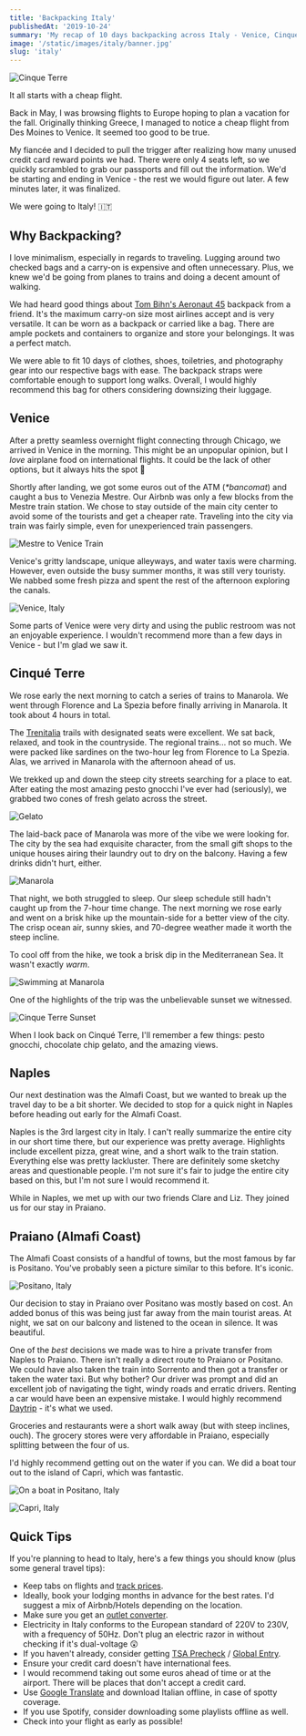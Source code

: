 ```yaml
---
title: 'Backpacking Italy'
publishedAt: '2019-10-24'
summary: 'My recap of 10 days backpacking across Italy - Venice, Cinque Terre, and the Almafi Coast.'
image: '/static/images/italy/banner.jpg'
slug: 'italy'
---
```


![Cinque Terre](/static/images/italy/banner.jpg)

It all starts with a cheap flight.

Back in May, I was browsing flights to Europe hoping to plan a vacation for the fall.
Originally thinking Greece, I managed to notice a cheap flight from Des Moines to Venice. It seemed too good to be true.

My fiancée and I decided to pull the trigger after realizing how many unused credit card reward points we had. There were only 4 seats left, so we quickly scrambled to grab our passports and fill out the information.
We'd be starting and ending in Venice - the rest we would figure out later. A few minutes later, it was finalized.

We were going to Italy! 🇮🇹

## Why Backpacking?

I love minimalism, especially in regards to traveling. Lugging around two checked bags and a carry-on is expensive and often unnecessary.
Plus, we knew we'd be going from planes to trains and doing a decent amount of walking.

We had heard good things about [Tom Bihn's Aeronaut 45](https://www.tombihn.com/products/aeronaut-45?variant=34039227783) backpack from a friend.
It's the maximum carry-on size most airlines accept and is very versatile. It can be worn as a backpack or carried like a bag.
There are ample pockets and containers to organize and store your belongings. It was a perfect match.

We were able to fit 10 days of clothes, shoes, toiletries, and photography gear into our respective bags with ease. The backpack straps were comfortable enough to support long walks.
Overall, I would highly recommend this bag for others considering downsizing their luggage.

## Venice

After a pretty seamless overnight flight connecting through Chicago, we arrived in Venice in the morning.
This might be an unpopular opinion, but I _love_ airplane food on international flights. It could be the lack of other options, but it always hits the spot 💯

Shortly after landing, we got some euros out of the ATM (_\*bancomat_) and caught a bus to Venezia Mestre.
Our Airbnb was only a few blocks from the Mestre train station. We chose to stay outside of the main city center to avoid some of the tourists and get a cheaper rate.
Traveling into the city via train was fairly simple, even for unexperienced train passengers.

![Mestre to Venice Train](/static/images/italy/train.jpg)

Venice's gritty landscape, unique alleyways, and water taxis were charming. However, even outside the busy summer months, it was still very touristy.
We nabbed some fresh pizza and spent the rest of the afternoon exploring the canals.

![Venice, Italy](/static/images/italy/venice.jpg)

Some parts of Venice were very dirty and using the public restroom was not an enjoyable experience.
I wouldn't recommend more than a few days in Venice - but I'm glad we saw it.

## Cinqué Terre

We rose early the next morning to catch a series of trains to Manarola.
We went through Florence and La Spezia before finally arriving in Manarola. It took about 4 hours in total.

The [Trenitalia](https://trenitalia.com) trails with designated seats were excellent. We sat back, relaxed, and took in the countryside.
The regional trains... not so much. We were packed like sardines on the two-hour leg from Florence to La Spezia.
Alas, we arrived in Manarola with the afternoon ahead of us.

We trekked up and down the steep city streets searching for a place to eat.
After eating the most amazing pesto gnocchi I've ever had (seriously), we grabbed two cones of fresh gelato across the street.

![Gelato](/static/images/italy/gelato.jpg)

The laid-back pace of Manarola was more of the vibe we were looking for.
The city by the sea had exquisite character, from the small gift shops to the unique houses airing their laundry out to dry on the balcony.
Having a few drinks didn't hurt, either.

![Manarola](/static/images/italy/manarola.jpg)

That night, we both struggled to sleep. Our sleep schedule still hadn't caught up from the 7-hour time change.
The next morning we rose early and went on a brisk hike up the mountain-side for a better view of the city.
The crisp ocean air, sunny skies, and 70-degree weather made it worth the steep incline.

To cool off from the hike, we took a brisk dip in the Mediterranean Sea. It wasn't exactly _warm_.

![Swimming at Manarola](/static/images/italy/swimming.jpg)

One of the highlights of the trip was the unbelievable sunset we witnessed.

![Cinque Terre Sunset](/static/images/italy/sunset.jpg)

When I look back on Cinqué Terre, I'll remember a few things: pesto gnocchi, chocolate chip gelato, and the amazing views.

## Naples

Our next destination was the Almafi Coast, but we wanted to break up the travel day to be a bit shorter.
We decided to stop for a quick night in Naples before heading out early for the Almafi Coast.

Naples is the 3rd largest city in Italy. I can't really summarize the entire city in our short time there,
but our experience was pretty average. Highlights include excellent pizza, great wine, and a short walk to the train station.
Everything else was pretty lackluster. There are definitely some sketchy areas and questionable people.
I'm not sure it's fair to judge the entire city based on this, but I'm not sure I would recommend it.

While in Naples, we met up with our two friends Clare and Liz. They joined us for our stay in Praiano.

## Praiano (Almafi Coast)

The Almafi Coast consists of a handful of towns, but the most famous by far is Positano.
You've probably seen a picture similar to this before. It's iconic.

![Positano, Italy](/static/images/italy/positano.jpg)

Our decision to stay in Praiano over Positano was mostly based on cost.
An added bonus of this was being just far away from the main tourist areas. At night, we sat on our balcony and listened to the ocean in silence. It was beautiful.

One of the _best_ decisions we made was to hire a private transfer from Naples to Praiano.
There isn't really a direct route to Praiano or Positano. We could have also taken the train into Sorrento and then got a transfer or taken the water taxi.
But why bother?
Our driver was prompt and did an excellent job of navigating the tight, windy roads and erratic drivers.
Renting a car would have been an expensive mistake. I would highly recommend [Daytrip](https://mydaytrip.com/) - it's what we used.

Groceries and restaurants were a short walk away (but with steep inclines, ouch).
The grocery stores were very affordable in Praiano, especially splitting between the four of us.

I'd highly recommend getting out on the water if you can. We did a boat tour out to the island of Capri, which was fantastic.

![On a boat in Positano, Italy](/static/images/italy/boat.jpg)

![Capri, Italy](/static/images/italy/capri.jpg)

## Quick Tips

If you're planning to head to Italy, here's a few things you should know (plus some general travel tips):

- Keep tabs on flights and [track prices](https://support.google.com/travel/answer/6235879?co=GENIE.Platform%3DDesktop&hl=en).
- Ideally, book your lodging months in advance for the best rates. I'd suggest a mix of Airbnb/Hotels depending on the location.
- Make sure you get an [outlet converter](https://www.amazon.com/gp/product/B07L87GPPT/ref=ppx_yo_dt_b_asin_title_o02_s00?ie=UTF8&psc=1).
- Electricity in Italy conforms to the European standard of 220V to 230V, with a frequency of 50Hz. Don't plug an electric razor in without checking if it's dual-voltage 😲
- If you haven't already, consider getting [TSA Precheck](https://www.tsa.gov/precheck) / [Global Entry](https://www.cbp.gov/travel/trusted-traveler-programs/global-entry).
- Ensure your credit card doesn't have international fees.
- I would recommend taking out some euros ahead of time or at the airport. There will be places that don't accept a credit card.
- Use [Google Translate](https://apps.apple.com/us/app/google-translate/id414706506) and download Italian offline, in case of spotty coverage.
- If you use Spotify, consider downloading some playlists offline as well.
- Check into your flight as early as possible!
